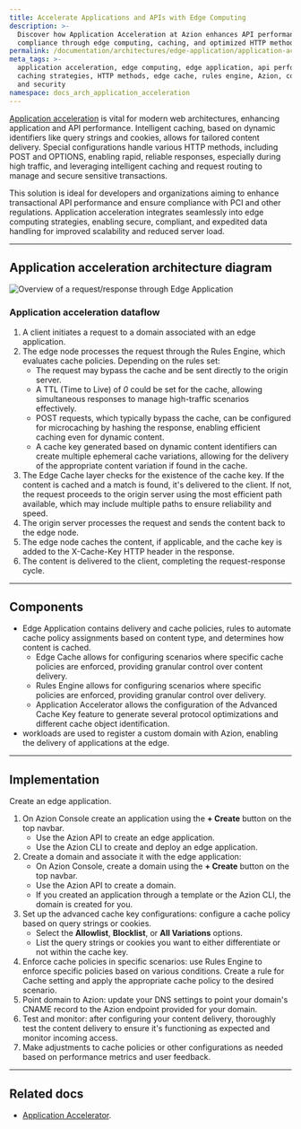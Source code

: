 ```yaml
---
title: Accelerate Applications and APIs with Edge Computing
description: >-
  Discover how Application Acceleration at Azion enhances API performance and
  compliance through edge computing, caching, and optimized HTTP methods.
permalink: /documentation/architectures/edge-application/application-acceleration/
meta_tags: >-
  application acceleration, edge computing, edge application, api performance,
  caching strategies, HTTP methods, edge cache, rules engine, Azion, compliance
  and security
namespace: docs_arch_application_acceleration
---
```


[Application acceleration](https://www.azion.com/en/solutions/application-acceleration/) is vital for modern web architectures, enhancing application and API performance. Intelligent caching, based on dynamic identifiers like query strings and cookies, allows for tailored content delivery. Special configurations handle various HTTP methods, including POST and OPTIONS, enabling rapid, reliable responses, especially during high traffic, and leveraging intelligent caching and request routing to manage and secure sensitive transactions.

This solution is ideal for developers and organizations aiming to enhance transactional API performance and ensure compliance with PCI and other regulations. Application acceleration integrates seamlessly into edge computing strategies, enabling secure, compliant, and expedited data handling for improved scalability and reduced server load.

---

## Application acceleration architecture diagram

![Overview of a request/response through Edge Application](/assets/docs/images/uploads/app-acceleration-arch.png)

### Application acceleration dataflow

1. A client initiates a request to a domain associated with an edge application.
2. The edge node processes the request through the Rules Engine, which evaluates cache policies. Depending on the rules set:
    - The request may bypass the cache and be sent directly to the origin server.
    - A TTL (Time to Live) of *0* could be set for the cache, allowing simultaneous responses to manage high-traffic scenarios effectively.
    - POST requests, which typically bypass the cache, can be configured for microcaching by hashing the response, enabling efficient caching even for dynamic content.
    - A cache key generated based on dynamic content identifiers can create multiple ephemeral cache variations, allowing for the delivery of the appropriate content variation if found in the cache.
3. The Edge Cache layer checks for the existence of the cache key. If the content is cached and a match is found, it's delivered to the client. If not, the request proceeds to the origin server using the most efficient path available, which may include multiple paths to ensure reliability and speed.
4. The origin server processes the request and sends the content back to the edge node.
5. The edge node caches the content, if applicable, and the cache key is added to the X-Cache-Key HTTP header in the response.
6. The content is delivered to the client, completing the request-response cycle.

---

## Components

- Edge Application contains delivery and cache policies, rules to automate cache policy assignments based on content type, and determines how content is cached.
    - Edge Cache allows for configuring scenarios where specific cache policies are enforced, providing granular control over content delivery.
    - Rules Engine allows for configuring scenarios where specific policies are enforced, providing granular control over delivery.
    - Application Accelerator allows the configuration of the Advanced Cache Key feature to generate several protocol optimizations and different cache object identification.
- workloads are used to register a custom domain with Azion, enabling the delivery of applications at the edge.

---

## Implementation

Create an edge application.
1. On Azion Console create an application using the **+ Create** button on the top navbar.
    - Use the Azion API to create an edge application.
    - Use the Azion CLI to create and deploy an edge application.
2.  Create a domain and associate it with the edge application: 
    - On Azion Console, create a domain using the **+ Create** button on the top navbar.
    - Use the Azion API to create a domain.
    - If you created an application through a template or the Azion CLI, the domain is created for you.
3. Set up the advanced cache key configurations: configure a cache policy based on query strings or cookies.
    - Select the **Allowlist**, **Blocklist**, or **All Variations** options.
    - List the query strings or cookies you want to either differentiate or not within the cache key.
4. Enforce cache policies in specific scenarios: use Rules Engine to enforce specific policies based on various conditions. Create a rule for Cache setting and apply the appropriate cache policy to the desired scenario.
5. Point domain to Azion: update your DNS settings to point your domain's CNAME record to the Azion endpoint provided for your domain.
6. Test and monitor: after configuring your content delivery, thoroughly test the content delivery to ensure it's functioning as expected and monitor incoming access.
7. Make adjustments to cache policies or other configurations as needed based on performance metrics and user feedback.

---

## Related docs

- [Application Accelerator](/en/documentation/products/build/edge-application/application-accelerator/).
